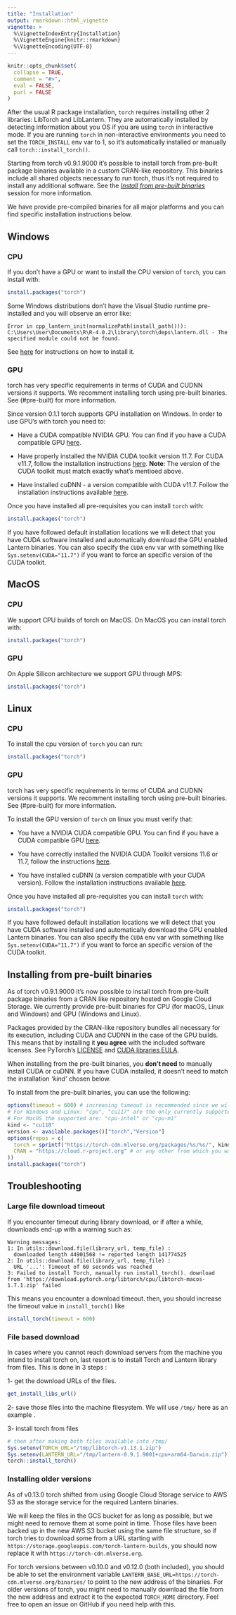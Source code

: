 ```yaml
---
title: "Installation"
output: rmarkdown::html_vignette
vignette: >
  %\VignetteIndexEntry{Installation}
  %\VignetteEngine{knitr::rmarkdown}
  %\VignetteEncoding{UTF-8}
---
```


```r
knitr::opts_chunk$set(
  collapse = TRUE,
  comment = "#>",
  eval = FALSE,
  purl = FALSE
)
```

After the usual R package installation, `torch` requires installing other 2 libraries: LibTorch and LibLantern. They are automatically installed by detecting information about you OS if you are using `torch` in interactive mode. If you are running `torch` in non-interactive environments you need to set the `TORCH_INSTALL` env var to 1, so it's automatically installed or manually call `torch::install_torch()`.

Starting from torch v0.9.1.9000 it's possible to install torch from pre-built package binaries
available in a custom CRAN-like repository. This binaries include all shared objects necessary
to run torch, thus it's not required to install any additional software. See the
[*Install from pre-built binaries*](#pre-built) session for more information.

We have provide pre-compiled binaries for all major platforms and you can find specific installation instructions below.

## Windows

### CPU

If you don't have a GPU or want to install the CPU version of `torch`, you can install with:

```r
install.packages("torch")
```

Some Windows distributions don't have the Visual Studio runtime pre-installed and you will observe an error like:

    Error in cpp_lantern_init(normalizePath(install_path())): C:\Users\User\Documents\R\R-4.0.2\library\torch\deps\lantern.dll - The specified module could not be found.

See [here](https://github.com/mlverse/torch/issues/246#issuecomment-695097121) for instructions on how to install it.

### GPU

torch has very specific requirements in terms of CUDA and CUDNN versions it supports. We recomment installing torch
using pre-built binaries. See (#pre-built) for more information.

Since version 0.1.1 torch supports GPU installation on Windows. In order to use GPU's with torch you need to:

-   Have a CUDA compatible NVIDIA GPU. You can find if you have a CUDA compatible GPU [here](https://developer.nvidia.com/cuda-gpus#compute).

-   Have properly installed the NVIDIA CUDA toolkit version 11.7. For CUDA v11.7, follow the installation instructions [here](https://developer.nvidia.com/cuda-11-7-0-download-archive). **Note**: The version of the CUDA toolkit must match exactly what's mentioed above.

-   Have installed cuDNN - a version compatible with CUDA v11.7. Follow the installation instructions available [here](https://developer.nvidia.com/cudnn).

Once you have installed all pre-requisites you can install `torch` with:

```r
install.packages("torch")
```

If you have followed default installation locations we will detect that you have CUDA software installed and automatically download the GPU enabled Lantern binaries. You can also specify the `CUDA` env var with something like `Sys.setenv(CUDA="11.7")` if you want to force an specific version of the CUDA toolkit.

## MacOS

### CPU

We support CPU builds of torch on MacOS. On MacOS you can install torch with:

```r
install.packages("torch")
```

### GPU

On Apple Silicon architecture we support GPU through MPS:

```r
install.packages("torch")
```

## Linux

### CPU

To install the cpu version of `torch` you can run:

```r
install.packages("torch")
```

### GPU

torch has very specific requirements in terms of CUDA and CUDNN versions it supports. We recomment installing torch
using pre-built binaries. See (#pre-built) for more information.

To install the GPU version of `torch` on linux you must verify that:

-   You have a NVIDIA CUDA compatible GPU. You can find if you have a CUDA compatible GPU [here](https://developer.nvidia.com/cuda-gpus#compute).

-   You have correctly installed the NVIDIA CUDA Toolkit versions 11.6 or 11.7, follow the instructions [here](https://docs.nvidia.com/cuda/archive/11.7.0/).

-   You have installed cuDNN (a version compatible with your CUDA version). Follow the installation instructions available [here](https://developer.nvidia.com/cudnn).

Once you have installed all pre-requisites you can install `torch` with:

```r
install.packages("torch")
```

If you have followed default installation locations we will detect that you have CUDA software installed and automatically download the GPU enabled Lantern binaries. You can also specify the `CUDA` env var with something like `Sys.setenv(CUDA="11.7")` if you want to force an specific version of the CUDA toolkit.

## Installing from pre-built binaries {#pre-built}

As of torch v0.9.1.9000 it's now possible to install torch from pre-built package binaries
from a CRAN like repository hosted on Google Cloud Storage. We currently provide pre-built
binaries for CPU (for macOS, Linux and Windows) and GPU (Windows and Linux).

Packages provided by the CRAN-like repository bundles all necessary for its execution,
including CUDA and CUDNN in the case of the GPU builds. This means that by installing it
**you agree** with the included software licenses. See PyTorch's [LICENSE](https://github.com/pytorch/pytorch/blob/master/LICENSE) and [CUDA libraries EULA](https://docs.nvidia.com/cuda/eula/).

When installing from the pre-built binaries, you **don't need** to manually install
CUDA or cuDNN. If you have CUDA installed, it doesn't need to match the installation
*'kind'* chosen below.

To install from the pre-built binaries, you can use the following:

``` r
options(timeout = 600) # increasing timeout is recommended since we will be downloading a 2GB file.
# For Windows and Linux: "cpu", "cu117" are the only currently supported
# For MacOS the supported are: "cpu-intel" or "cpu-m1"
kind <- "cu118"
version <- available.packages()["torch","Version"]
options(repos = c(
  torch = sprintf("https://torch-cdn.mlverse.org/packages/%s/%s/", kind, version),
  CRAN = "https://cloud.r-project.org" # or any other from which you want to install the other R dependencies.
))
install.packages("torch")
```

## Troubleshooting

### Large file download timeout

If you encounter timeout during library download, or if after a while, downloads end-up with a warning such as:
```
Warning messages:
1: In utils::download.file(library_url, temp_file) :
  downloaded length 44901568 != reported length 141774525
2: In utils::download.file(library_url, temp_file) :
  URL '...': Timeout of 60 seconds was reached
3: Failed to install Torch, manually run install_torch(). download from 'https://download.pytorch.org/libtorch/cpu/libtorch-macos-1.7.1.zip' failed
```
This means you encounter a download timeout.
then, you should increase the timeout value in `install_torch()` like
```r
install_torch(timeout = 600)
```

### File based download

In cases where you cannot reach download servers from the machine you intend to install torch on,  last resort is to install Torch and Lantern library from files. This is done in 3 steps :

1- get the download URLs of the files.

```r
get_install_libs_url()
```

2- save those files into the machine filesystem. We will use `/tmp/` here as an example .

3- install torch from files

```r
# then after making both files available into /tmp/
Sys.setenv(TORCH_URL="/tmp/libtorch-v1.13.1.zip")
Sys.setenv(LANTERN_URL="/tmp/lantern-0.9.1.9001+cpu+arm64-Darwin.zip")
torch::install_torch()
```

### Installing older versions

As of v0.13.0 torch shifted from using Google Cloud Storage service to AWS S3 as the storage service for the required Lantern binaries.

We will keep the files in the GCS bucket for as long as possible, but we might need to remove them at some point in time.
Those files have been backed up in the new AWS S3 bucket using the same file structure, so if torch tries to download some from a URL starting with
`https://storage.googleapis.com/torch-lantern-builds`, you should now replace it with `https://torch-cdn.mlverse.org`.

For torch versions between v0.10.0 and v0.12.0 (both included), you should be able to set the environment variable `LANTERN_BASE_URL=https://torch-cdn.mlverse.org/binaries/` to point to the new address of the binaries.
For older versions of torch, you might need to manually download the file from the new address and extract it to the expected `TORCH_HOME` directory. Feel free to open an issue on GitHub if you need help with this.
